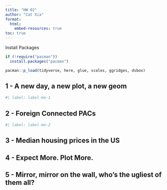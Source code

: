 ```yaml
---
title: "HW 02"
author: "Cat Xia"
format: 
  html:
    embed-resources: true
toc: true
---
```


Install Packages
```r
if (!require("pacman"))
  install.packages("pacman")

pacman::p_load(tidyverse, here, glue, scales, ggridges, dsbox) 
```


## 1 - A new day, a new plot, a new geom


```r
#| label: label-me-1

```

## 2 - Foreign Connected PACs

```r
#| label: label-me-2

```

## 3 - Median housing prices in the US


## 4 - Expect More. Plot More.


## 5 - Mirror, mirror on the wall, who’s the ugliest of them all?
